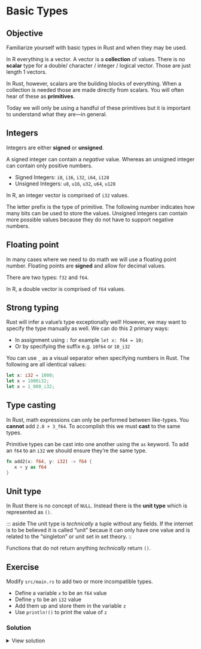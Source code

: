 # Basic Types

::: callout-tip
## Objective

Familiarize yourself with basic types in Rust and when they may be used.

:::

In R everything is a vector. A vector is a **collection** of values. There is no **scalar** type for a double/ character / integer / logical vector. Those are just length 1 vectors.

In Rust, however, scalars are the building blocks of everything. When a collection is needed those are made directly from scalars. You will often hear of these as **primitives**.

Today we will only be using a handful of these primitives but it is important to understand what they are—in general.



## Integers

Integers are either **signed** or **unsigned**.

A signed integer can contain a _negative_ value. Whereas an unsigned integer can contain only positive numbers.


- Signed Integers: `i8`, `i16`, `i32`, `i64`, `i128`
- Unsigned Integers: `u8`, `u16`, `u32`, `u64`, `u128`


::: callout-note
In R, an integer vector is comprised of `i32` values.
:::

The letter prefix is the type of primitive. The following number indicates how many bits can be used to store the values. Unsigned integers can contain more possible values because they do not have to support negative numbers.

## Floating point

In many cases where we need to do math we will use a floating point number. Floating points are **signed** and allow for decimal values.

There are two types: `f32` and `f64`.

::: callout-note
In R, a double vector is comprised of `f64` values.
:::

## Strong typing


Rust will infer a value's type exceptionally well! However, we may want to specify the type manually as well. We can do this 2 primary ways:

- In assignment using `:` for example `let x: f64 = 10;`
- Or by specifying the suffix e.g. `10f64` or `10_i32`

::: callout-tip
You can use `_` as a visual separator when specifying numbers in Rust. The following are all identical values:

```rust
let x: i32 = 1000;
let x = 1000i32;
let x = 1_000_i32;
```
:::

## Type casting

In Rust, math expressions can only be performed between like-types. You **cannot** add `2.0 + 3_f64`. To accomplish this we must **cast** to the same types.

Primitive types can be cast into one another using the `as` keyword. To add an `f64` to an `i32` we should ensure they're the same type.

```rust
fn add2(x: f64, y: i32) -> f64 {
   x + y as f64
}
```

## Unit type

In Rust there is no concept of `NULL`. Instead there is the **unit type** which is represented as `()`.

::: aside
The unit type is _technically_ a tuple without any fields. If the internet is to be believed it is called "unit" becaue it can only have one value and is related to the "singleton" or unit set in set theory.
::

Functions that do not return anything _technically_ return `()`.

## Exercise

Modify `src/main.rs` to add two or more incompatible types.

- Define a variable `x` to be an `f64` value
- Define `y` to be an `i32` value
- Add them up and store them in the variable `z`
- Use `println!()` to print the value of `z`


### Solution

<details>
    <summary>View solution</summary>

```rust
fn main() {
    let x = 3.14;
    let y = 47_i32;
    let z = x + y as f64;
    println!(" The vlaue of z is {z}");
}
```

</details>

